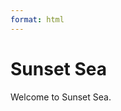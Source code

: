 ```yaml
---
format: html
---
```


```{=html}
<style>
  body {
  background-image: url("https://umainesystem-my.sharepoint.com/:i:/g/personal/theresa_burnham_maine_edu/EXwgR0bXpsxJhQ-ixbx7ft4BZHSLAfXMM9k7Hf3BgLd5tA?e=URKG5O");
  background-size: cover;
  background-repeat: no-repeat;
}
  
</style>
```
# Sunset Sea

Welcome to Sunset Sea.
